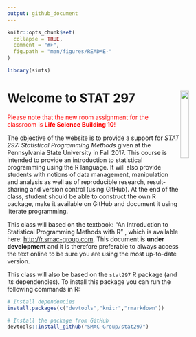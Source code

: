 ```yaml
---
output: github_document
---
```


<!-- README.md is generated from README.Rmd. Please edit that file -->

```r
knitr::opts_chunk$set(
  collapse = TRUE,
  comment = "#>",
  fig.path = "man/figures/README-"
)

library(simts)
```

<!--[![Travis-CI Build Status](https://travis-ci.org/SMAC-Group/stat297.svg?branch=master)](https://travis-ci.org/SMAC-Group/stat297)-->

# Welcome to STAT 297 <a href="https://smac-group.com/"><img src="man/figures/psu2.png" align="right" style="width: 20%; height: 20%"/></a>

<font color="red">Please note that the new room assignment for the classroom is **Life Science Building 10**!</font>

The objective of the website is to provide a support for *STAT 297: Statistical Programming Methods* given at the Pennsylvania State University in Fall 2017. This course is intended to provide an introduction to statistical programming using the R language. It will also provide students with notions of data management, manipulation and analysis as well as of reproducible research, result-sharing and version control (using GitHub). At the end of the class, student should be able to construct the own R package, make it available on GitHub and document it using literate programming.

This class will based on the textbook: "An Introduction to Statistical Programming Methods with R" , which is available here: <http://r.smac-group.com>. This document is **under development** and it is therefore preferable to always access the text online to be sure you are using the most up-to-date version.

This class will also be based on the `stat297` R package (and its dependencies). To install this package you can run the following commands in R:

```r
# Install dependencies
install.packages(c("devtools","knitr","rmarkdown"))

# Install the package from GitHub
devtools::install_github("SMAC-Group/stat297")
```

